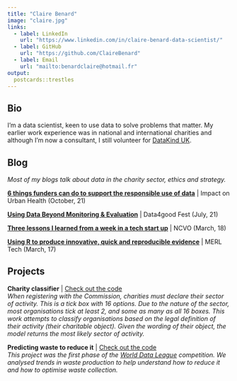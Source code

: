 ```yaml
---
title: "Claire Benard"
image: "claire.jpg"
links:
  - label: LinkedIn
    url: "https://www.linkedin.com/in/claire-benard-data-scientist/"
  - label: GitHub
    url: "https://github.com/ClaireBenard"
  - label: Email
    url: "mailto:benardclaire@hotmail.fr"
output:
  postcards::trestles
---
```

 
## Bio

I'm a data scientist, keen to use data to solve problems that matter. My earlier work experience was in national and international charities and although I'm now a consultant, I still volunteer for [DataKind UK](https://datakind.org.uk/).  


## Blog

_Most of my blogs talk about data in the charity sector, ethics and strategy._

[**6 things funders can do to support the responsible use of data**](https://urbanhealth.org.uk/insights/author/clairebenard) | Impact on Urban Health (October, 21)

[**Using Data Beyond Monitoring & Evaluation**](https://data4goodfest.org.uk/beyond-mande/) | Data4good Fest (July, 21)

[**Three lessons I learned from a week in a tech start up**](https://blogs.ncvo.org.uk/2018/03/12/three-lessons-i-learned-from-a-week-in-a-tech-start-up/ ) | NCVO (March, 18)

[**Using R to produce innovative, quick and reproducible evidence**](https://vimeo.com/209798429) | MERL Tech (March, 17)

## Projects

**Charity classifier** | [Check out the code](https://github.com/ClaireBenard/charity-classifier)  
_When registering with the Commission, charities must declare their sector of activity. This is a tick box with 16 options. Due to the nature of the sector, most organisations tick at least 2, and some as many as all 16 boxes._
_This work attempts to classify organisations based on the legal definition of their activity (their charitable object). Given the wording of their object, the model returns the most likely sector of activity._

**Predicting waste to reduce it** | [Check out the code](https://github.com/darenasc/data_world_league_2022/blob/main/notebooks/k-nearest-teammates-submission-nb.ipynb)  
_This project was the first phase of the [World Data League](https://www.worlddataleague.com) competition. We analysed trends in waste production to help understand how to reduce it and how to optimise waste collection._

